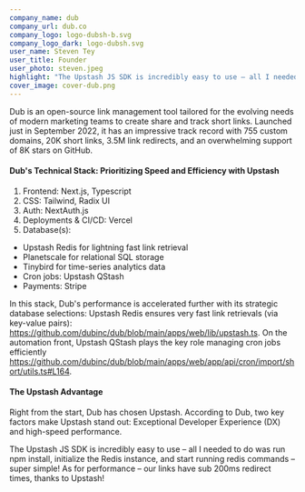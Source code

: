 ```yaml
---
company_name: dub
company_url: dub.co
company_logo: logo-dubsh-b.svg
company_logo_dark: logo-dubsh.svg
user_name: Steven Tey
user_title: Founder
user_photo: steven.jpeg
highlight: "The Upstash JS SDK is incredibly easy to use – all I needed to do was run npm install, initialize the Redis instance, and start running redis commands – super simple! As for performance – our links have sub 200ms redirect times, thanks to Upstash!"
cover_image: cover-dub.png
---
```


Dub is an open-source link management tool tailored for the evolving needs of modern marketing teams to create share and track short links. Launched just in September 2022, it has an impressive track record with 755 custom domains, 20K short links, 3.5M link redirects, and an overwhelming support of 8K stars on GitHub.

#### Dub's Technical Stack: Prioritizing Speed and Efficiency with Upstash

1. Frontend: Next.js, Typescript
2. CSS: Tailwind, Radix UI
3. Auth: NextAuth.js
4. Deployments & CI/CD: Vercel
5. Database(s):

- Upstash Redis for lightning fast link retrieval
- Planetscale for relational SQL storage
- Tinybird for time-series analytics data
- Cron jobs: Upstash QStash
- Payments: Stripe

In this stack, Dub's performance is accelerated further with its strategic database selections: Upstash Redis ensures very fast link retrievals (via key-value pairs): https://github.com/dubinc/dub/blob/main/apps/web/lib/upstash.ts.
On the automation front, Upstash QStash plays the key role managing cron jobs efficiently https://github.com/dubinc/dub/blob/main/apps/web/app/api/cron/import/short/utils.ts#L164.

#### The Upstash Advantage

Right from the start, Dub has chosen Upstash. According to Dub, two key factors make Upstash stand out: Exceptional Developer Experience (DX) and high-speed performance.

<Highlight name="Steven Tey" title="Founder" photo="steven.jpeg">
  The Upstash JS SDK is incredibly easy to use – all I needed to do was run npm
  install, initialize the Redis instance, and start running redis commands –
  super simple! As for performance – our links have sub 200ms redirect times,
  thanks to Upstash!
</Highlight>
